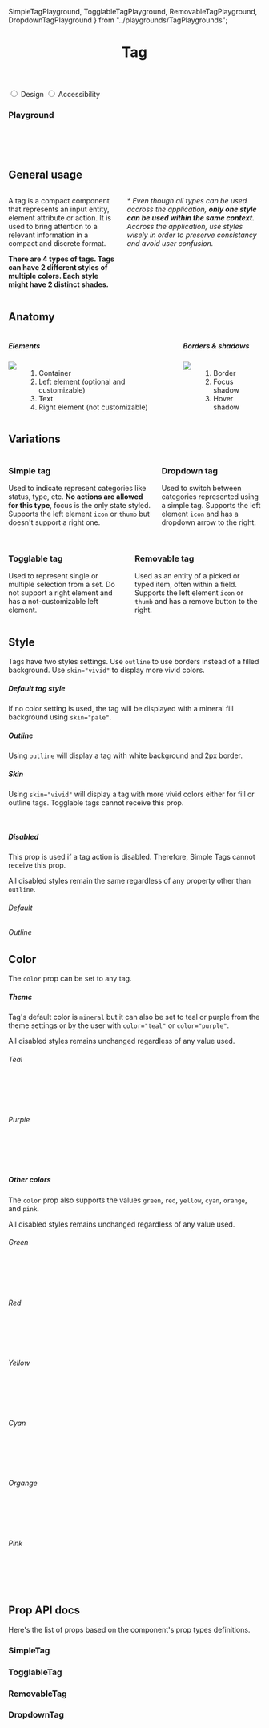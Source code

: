 
  SimpleTagPlayground,
  TogglableTagPlayground,
  RemovableTagPlayground,
  DropdownTagPlayground
} from "../playgrounds/TagPlaygrounds";

<Meta title="Components / Tag" component={SimpleTag} />

<header className="docs-title docs-title--with-tab">
  <div>
    <h1 class="docs-title__text">Tag</h1>
  </div>
</header>

<nav className="docs-content">
  <div class="simple-tab-wrapper"></div>
  <input className="simple-tab" type="radio" name="colors-tab" id="tab1" defaultChecked/>
  <label htmlFor="tab1">Design</label>

  <input className="simple-tab" type="radio" name="colors-tab" id="tab2" />
  <label htmlFor="tab2">Accessibility</label>
</nav>

### Playground
  <Preview>
    <Story name="InteractiveDemo">
      <Fragment>
        <SimpleTagPlayground />
        <br />
        <TogglableTagPlayground />
        <br />
        <RemovableTagPlayground />
        <br />
        <DropdownTagPlayground />
      </Fragment>
    </Story>
  </Preview>

<div class="simple-tab__content content1">
  <h2>General usage</h2>
  <div class="columns">
    <div class="column">
      <p>A tag is a compact component that represents an input entity, element attribute or action. It is used to bring attention to a relevant information in a compact and discrete format.</p> 
      <p><strong>There are 4 types of tags. Tags can have 2 different styles of multiple colors. Each style might have 2 distinct shades.</strong></p>
    </div>
    <div class="column">
      <p><em>* Even though all types can be used accross the application, <strong>only one style can be used within the same context.</strong> Accross the application, use styles wisely in order to preserve consistancy and avoid user confusion.</em></p>
    </div>
  </div>
  <h2>Anatomy</h2>
  <div class="columns">
    <div class="column">
      <h5>Elements</h5>
      <div class="columns">
        <div class="column is-half">
          <img src="docs/tag/anatomy.png"/>
        </div>
        <div class="column is-half">
          <ol>
            <li>Container</li>
            <li>Left element (optional and customizable)</li>
            <li>Text</li>
            <li>Right element (not customizable)</li>
          </ol>
        </div>
      </div>
    </div>
    <div class="column">
      <h5>Borders & shadows</h5>
      <div class="columns">
        <div class="column is-half">
          <img src="docs/tag/borders.png"/>
        </div>
        <div class="column is-half">
          <ol>
            <li>Border</li>
            <li>Focus shadow</li>
            <li>Hover shadow</li>
          </ol>
        </div>
      </div>
    </div>
  </div>
  <h2>Variations</h2>
  <div>
    <div class="columns">
      <div class="column">
        <h3>Simple tag</h3>
        <p>Used to indicate represent categories like status, type, etc. <strong>No actions are allowed for this type</strong>, focus is the only state styled. Supports the left element <code>icon</code> or <code>thumb</code> but doesn't support a right one.</p>
        <SimpleTag text="Simple tag" />
        <SimpleTag text="Simple tag" icon={iconOptions[1]}/>
        <SimpleTag text="Simple tag" thumbSrc={thumbSrcOptions[1]} />
      </div>
      <div class="column">
        <h3>Dropdown tag</h3>
        <p>Used to switch between categories represented using a simple tag. Supports the left element <code>icon</code> and has a dropdown arrow to the right.<br /><br /></p>
        <DropdownTag text="Dropdown" />
        <DropdownTag text="Dropdown" icon={iconOptions[1]}/>
      </div>
    </div>
    <div class="columns">
      <div class="column">
        <h3>Togglable tag</h3>
        <p>Used to represent single or multiple selection from a set. Do not support a right element and has a not-customizable left element.</p>
        <TogglableTag text="Togglable not isOn" />
        <TogglableTag text="Togglable isOn" isOn />
      </div>
      <div class="column">
        <h3>Removable tag</h3>
        <p>Used as an entity of a picked or typed item, often within a field. Supports the left element <code>icon</code> or <code>thumb</code> and has a remove button to the right.</p>
        <RemovableTag text="Removable" />
        <RemovableTag text="Removable" icon={iconOptions[1]} />
        <RemovableTag text="Removable" thumbSrc={thumbSrcOptions[1]} />
      </div>
    </div>
  </div>
</div>

## Style

Tags have two styles settings. Use `outline` to use borders instead of a filled background. Use `skin="vivid"` to display more vivid colors.

##### Default tag style
If no color setting is used, the tag will be displayed with a mineral fill background using `skin="pale"`.

<Preview>
  <Story name="Fill sample">
    <Fragment>
      <SimpleTag text="Simple tag" />
      <SimpleTag text="Simple tag" icon={iconOptions[2]} />
      <SimpleTag text="Simple tag" thumbSrc={thumbSrcOptions[1]} />
      <TogglableTag text="Togglable" />
      <TogglableTag text="Togg. isOn" isOn />
      <DropdownTag text="Dropdown" />
      <RemovableTag text="Removable" />
    </Fragment>
  </Story>
</Preview>

##### Outline
Using `outline` will display a tag with white background and 2px border.

<Preview>
  <Story name="Outline sample">
    <Fragment>
      <SimpleTag outline text="Simple tag" />
      <SimpleTag outline text="Simple tag" icon={iconOptions[2]} />
      <SimpleTag outline text="Simple tag" thumbSrc={thumbSrcOptions[1]} />
      <TogglableTag outline text="Togglable" />
      <TogglableTag outline text="Togg. isOn" isOn />
      <DropdownTag outline text="Dropdown" />
      <RemovableTag outline text="Removable" />
    </Fragment>
  </Story>
</Preview>

##### Skin
Using `skin="vivid"` will display a tag with more vivid colors either for fill or outline tags. Togglable tags cannot receive this prop.

<Preview>
  <Story name="Skin sample">
    <Fragment>
      <SimpleTag skin="vivid" text="Simple tag" />
      <SimpleTag skin="vivid" text="Simple tag" icon={iconOptions[2]} />
      <SimpleTag skin="vivid" text="Simple tag" thumbSrc={thumbSrcOptions[1]} />
      <DropdownTag skin="vivid" text="Dropdown" />
      <RemovableTag skin="vivid" text="Removable" />
      <br />
      <SimpleTag outline skin="vivid" text="Simple tag" />
      <SimpleTag outline skin="vivid" text="Simple tag" icon={iconOptions[2]} />
      <SimpleTag outline skin="vivid" text="Simple tag" thumbSrc={thumbSrcOptions[1]} />
      <DropdownTag outline skin="vivid" text="Dropdown" />
      <RemovableTag outline skin="vivid" text="Removable" />
    </Fragment>
  </Story>
</Preview>

##### Disabled
This prop is used if a tag action is disabled. Therefore, Simple Tags cannot receive this prop.

All disabled styles remain the same regardless of any property other than `outline`.

###### Default

<Preview>
  <Story name="Disabled sample">
    <Fragment>
      <TogglableTag disabled text="Togglable" />
      <TogglableTag disabled text="Togg. isOn" skin="vivid" color="mineral" icon="check" isOn />
      <DropdownTag disabled text="Dropdown" />
      <RemovableTag disabled text="Removable" />
    </Fragment>
  </Story>
</Preview>

###### Outline

<Preview>
  <Story name="Disabled outline sample">
    <Fragment>
      <TogglableTag disabled outline text="Togglable" />
      <TogglableTag disabled outline text="Togg. isOn" skin="vivid" color="mineral" icon="check" isOn />
      <DropdownTag disabled outline text="Dropdown" />
      <RemovableTag disabled outline text="Removable" />
    </Fragment>
  </Story>
</Preview>

## Color
The `color` prop can be set to any tag.

##### Theme
Tag's default color is `mineral` but it can also be set to teal or purple from the theme settings or by the user with `color="teal"` or `color="purple"`.

All disabled styles remains unchanged regardless of any value used.

###### Teal

<Preview>
  <Story name="Teal Theme Sample">
    <Fragment>
      <TogglableTag color="teal" text="Togglable not isOn" />
      <DropdownTag color="teal" text="Dropdown" icon={iconOptions[3]} />
      <RemovableTag color="teal" text="Removable" removable />
      <SimpleTag color="teal" text="Simple tag" />
      <SimpleTag color="teal" text="Simple tag" icon={iconOptions[3]} />
      <SimpleTag color="teal" text="Simple tag" thumbSrc={thumbSrcOptions[1]} />
      <br />
      <TogglableTag color="teal" text="Togglable isOn" isOn/>
      <DropdownTag color="teal" skin="vivid" text="Dropdown" icon={iconOptions[3]} />
      <RemovableTag color="teal" skin="vivid" text="Removable" />
      <SimpleTag color="teal" skin="vivid" text="Simple tag" />
      <SimpleTag color="teal" skin="vivid" text="Simple tag" icon={iconOptions[3]} />
      <SimpleTag color="teal" skin="vivid" text="Simple tag" thumbSrc={thumbSrcOptions[1]} />
      <br />
      <TogglableTag outline color="teal" text="Togglable not isOn" />
      <DropdownTag outline color="teal" text="Dropdown" icon={iconOptions[3]}/>
      <RemovableTag outline color="teal" text="Removable" />
      <SimpleTag outline color="teal" text="Simple tag" />
      <SimpleTag outline color="teal" text="Simple tag" icon={iconOptions[3]} />
      <SimpleTag outline color="teal" text="Simple tag" thumbSrc={thumbSrcOptions[1]} />
      <br /> 
      <TogglableTag outline color="teal" text="Togglable isOn" isOn/>
      <DropdownTag outline color="teal" skin="vivid" text="Dropdown" icon={iconOptions[3]}/>
      <RemovableTag outline color="teal" skin="vivid" text="Removable" />
      <SimpleTag outline color="teal" skin="vivid" text="Simple tag" />
      <SimpleTag outline color="teal" skin="vivid" text="Simple tag" icon={iconOptions[3]} />
      <SimpleTag outline color="teal" skin="vivid" text="Simple tag" thumbSrc={thumbSrcOptions[1]} />
    </Fragment>
  </Story>
</Preview>

###### Purple

<Preview>
  <Story name="Purple Theme Sample">
    <Fragment>
      <TogglableTag color="purple" text="Togglable not isOn" />
      <DropdownTag color="purple" text="Dropdown" icon={iconOptions[4]} />
      <RemovableTag color="purple" text="Removable" />
      <SimpleTag color="purple" text="Simple tag" />
      <SimpleTag color="purple" text="Simple tag" icon={iconOptions[4]} />
      <SimpleTag color="purple" text="Simple tag" thumbSrc={thumbSrcOptions[1]} />
      <br />
      <TogglableTag color="purple" text="Togglable isOn" isOn />
      <DropdownTag color="purple" skin="vivid" text="Dropdown" icon={iconOptions[4]} />
      <RemovableTag color="purple" skin="vivid" text="Removable" />
      <SimpleTag color="purple" skin="vivid" text="Simple tag" />
      <SimpleTag color="purple" skin="vivid" text="Simple tag" icon={iconOptions[4]} />
      <SimpleTag color="purple" skin="vivid" text="Simple tag" thumbSrc={thumbSrcOptions[1]} />
      <br />
      <TogglableTag outline color="purple" text="Togglable not isOn" />
      <DropdownTag outline color="purple" text="Dropdown" icon={iconOptions[4]} />
      <RemovableTag outline color="purple" text="Removable" />
      <SimpleTag outline color="purple" text="Simple tag" />
      <SimpleTag outline color="purple" text="Simple tag" icon={iconOptions[4]} />
      <SimpleTag outline color="purple" text="Simple tag" thumbSrc={thumbSrcOptions[1]} />
      <br /> 
      <TogglableTag outline color="purple" text="Togglable isOn" isOn />
      <DropdownTag outline color="purple" skin="vivid" text="Dropdown" icon={iconOptions[4]} />
      <RemovableTag outline color="purple" skin="vivid" text="Removable" />
      <SimpleTag outline color="purple" skin="vivid" text="Simple tag" />
      <SimpleTag outline color="purple" skin="vivid" text="Simple tag" icon={iconOptions[4]} />
      <SimpleTag outline color="purple" skin="vivid" text="Simple tag" thumbSrc={thumbSrcOptions[1]} />
    </Fragment>
  </Story>
</Preview>

##### Other colors
The `color` prop also supports the values `green`, `red`, `yellow`, `cyan`, `orange`, and `pink`.

All disabled styles remains unchanged regardless of any value used.

###### Green

<Preview>
  <Story name="Green Theme Sample">
    <Fragment>
      <TogglableTag color="green" text="Togglable not isOn" />
      <DropdownTag color="green" text="Dropdown" icon={iconOptions[5]} />
      <RemovableTag color="green" text="Removable" />
      <SimpleTag color="green" text="Simple tag" />
      <SimpleTag color="green" text="Simple tag" icon={iconOptions[5]} />
      <SimpleTag color="green" text="Simple tag" thumbSrc={thumbSrcOptions[1]} />
      <br />
      <TogglableTag color="green" text="Togglable isOn" isOn />
      <DropdownTag color="green" skin="vivid" text="Dropdown" icon={iconOptions[5]} />
      <RemovableTag color="green" skin="vivid" text="Removable" />
      <SimpleTag color="green" skin="vivid" text="Simple tag" />
      <SimpleTag color="green" skin="vivid" text="Simple tag" icon={iconOptions[5]} />
      <SimpleTag color="green" skin="vivid" text="Simple tag" thumbSrc={thumbSrcOptions[1]} />
      <br />
      <TogglableTag outline color="green" text="Togglable not isOn" />
      <DropdownTag outline color="green" text="Dropdown" icon={iconOptions[5]} />
      <RemovableTag outline color="green" text="Removable" />
      <SimpleTag outline color="green" text="Simple tag" />
      <SimpleTag outline color="green" text="Simple tag" icon={iconOptions[5]} />
      <SimpleTag outline color="green" text="Simple tag" thumbSrc={thumbSrcOptions[1]} />
      <br /> 
      <TogglableTag outline color="green" text="Togglable isOn" isOn />
      <DropdownTag outline color="green" skin="vivid" text="Dropdown" icon={iconOptions[5]} />
      <RemovableTag outline color="green" skin="vivid" text="Removable" />
      <SimpleTag outline color="green" skin="vivid" text="Simple tag" />
      <SimpleTag outline color="green" skin="vivid" text="Simple tag" icon={iconOptions[5]} />
      <SimpleTag outline color="green" skin="vivid" text="Simple tag" thumbSrc={thumbSrcOptions[1]} />
    </Fragment>
  </Story>
</Preview>

###### Red

<Preview>
  <Story name="Red Theme Sample">
    <Fragment>
      <TogglableTag color="red" text="Togglable not isOn" />
      <DropdownTag color="red" text="Dropdown" icon={iconOptions[6]} />
      <RemovableTag color="red" text="Removable" />
      <SimpleTag color="red" text="Simple tag" />
      <SimpleTag color="red" text="Simple tag" icon={iconOptions[6]} />
      <SimpleTag color="red" text="Simple tag" thumbSrc={thumbSrcOptions[1]} />
      <br />
      <TogglableTag color="red" text="Togglable isOn" isOn />
      <DropdownTag color="red" skin="vivid" text="Dropdown" icon={iconOptions[6]} />
      <RemovableTag color="red" skin="vivid" text="Removable" />
      <SimpleTag color="red" skin="vivid" text="Simple tag" />
      <SimpleTag color="red" skin="vivid" text="Simple tag" icon={iconOptions[6]} />
      <SimpleTag color="red" skin="vivid" text="Simple tag" thumbSrc={thumbSrcOptions[1]} />
      <br />
      <TogglableTag outline color="red" text="Togglable not isOn" />
      <DropdownTag outline color="red" text="Dropdown" icon={iconOptions[6]} />
      <RemovableTag outline color="red" text="Removable" />
      <SimpleTag outline color="red" text="Simple tag" />
      <SimpleTag outline color="red" text="Simple tag" icon={iconOptions[6]} />
      <SimpleTag outline color="red" text="Simple tag" thumbSrc={thumbSrcOptions[1]} />
      <br /> 
      <TogglableTag outline color="red" text="Togglable isOn" isOn />
      <DropdownTag outline color="red" skin="vivid" text="Dropdown" icon={iconOptions[6]} />
      <RemovableTag outline color="red" skin="vivid" text="Removable" />
      <SimpleTag outline color="red" skin="vivid" text="Simple tag" />
      <SimpleTag outline color="red" skin="vivid" text="Simple tag" icon={iconOptions[6]} />
      <SimpleTag outline color="red" skin="vivid" text="Simple tag" thumbSrc={thumbSrcOptions[1]} />
    </Fragment>
  </Story>
</Preview>

###### Yellow

<Preview>
  <Story name="Yellow Theme Sample">
    <Fragment>
      <TogglableTag color="yellow" text="Togglable not isOn" />
      <DropdownTag color="yellow" text="Dropdown" icon={iconOptions[7]} />
      <RemovableTag color="yellow" text="Removable" />
      <SimpleTag color="yellow" text="Simple tag" />
      <SimpleTag color="yellow" text="Simple tag" icon={iconOptions[7]} />
      <SimpleTag color="yellow" text="Simple tag" thumbSrc={thumbSrcOptions[1]} />
      <br />
      <TogglableTag color="yellow" text="Togglable isOn" isOn />
      <DropdownTag color="yellow" skin="vivid" text="Dropdown" icon={iconOptions[7]} />
      <RemovableTag color="yellow" skin="vivid" text="Removable" />
      <SimpleTag color="yellow" skin="vivid" text="Simple tag" />
      <SimpleTag color="yellow" skin="vivid" text="Simple tag" icon={iconOptions[7]} />
      <SimpleTag color="yellow" skin="vivid" text="Simple tag" thumbSrc={thumbSrcOptions[1]} />
      <br />
      <TogglableTag outline color="yellow" text="Togglable not isOn" />
      <DropdownTag outline color="yellow" text="Dropdown" icon={iconOptions[7]} />
      <RemovableTag outline color="yellow" text="Removable" />
      <SimpleTag outline color="yellow" text="Simple tag" />
      <SimpleTag outline color="yellow" text="Simple tag" icon={iconOptions[7]} />
      <SimpleTag outline color="yellow" text="Simple tag" thumbSrc={thumbSrcOptions[1]} />
      <br /> 
      <TogglableTag outline color="yellow" text="Togglable isOn" isOn />
      <DropdownTag outline color="yellow" skin="vivid" text="Dropdown" icon={iconOptions[7]} />
      <RemovableTag outline color="yellow" skin="vivid" text="Removable" />
      <SimpleTag outline color="yellow" skin="vivid" text="Simple tag" />
      <SimpleTag outline color="yellow" skin="vivid" text="Simple tag" icon={iconOptions[7]} />
      <SimpleTag outline color="yellow" skin="vivid" text="Simple tag" thumbSrc={thumbSrcOptions[1]} />
    </Fragment>
  </Story>
</Preview>

###### Cyan

<Preview>
  <Story name="Cyan Theme Sample">
    <Fragment>
      <TogglableTag color="cyan" text="Togglable not isOn" />
      <DropdownTag color="cyan" text="Dropdown" icon={iconOptions[8]} />
      <RemovableTag color="cyan" text="Removable" />
      <SimpleTag color="cyan" text="Simple tag" />
      <SimpleTag color="cyan" text="Simple tag" icon={iconOptions[8]} />
      <SimpleTag color="cyan" text="Simple tag" thumbSrc={thumbSrcOptions[1]} />
      <br />
      <TogglableTag color="cyan" text="Togglable isOn" isOn />
      <DropdownTag color="cyan" skin="vivid" text="Dropdown" icon={iconOptions[8]} />
      <RemovableTag color="cyan" skin="vivid" text="Removable" />
      <SimpleTag color="cyan" skin="vivid" text="Simple tag" />
      <SimpleTag color="cyan" skin="vivid" text="Simple tag" icon={iconOptions[8]} />
      <SimpleTag color="cyan" skin="vivid" text="Simple tag" thumbSrc={thumbSrcOptions[1]} />
      <br />
      <TogglableTag outline color="cyan" text="Togglable not isOn" />
      <DropdownTag outline color="cyan" text="Dropdown" icon={iconOptions[8]} />
      <RemovableTag outline color="cyan" text="Removable" />
      <SimpleTag outline color="cyan" text="Simple tag" />
      <SimpleTag outline color="cyan" text="Simple tag" icon={iconOptions[8]} />
      <SimpleTag outline color="cyan" text="Simple tag" thumbSrc={thumbSrcOptions[1]} />
      <br /> 
      <TogglableTag outline color="cyan" text="Togglable isOn" isOn />
      <DropdownTag outline color="cyan" skin="vivid" text="Dropdown" icon={iconOptions[8]} />
      <RemovableTag outline color="cyan" skin="vivid" text="Removable" />
      <SimpleTag outline color="cyan" skin="vivid" text="Simple tag" />
      <SimpleTag outline color="cyan" skin="vivid" text="Simple tag" icon={iconOptions[8]} />
      <SimpleTag outline color="cyan" skin="vivid" text="Simple tag" thumbSrc={thumbSrcOptions[1]} />
    </Fragment>
  </Story>
</Preview>

###### Organge

<Preview>
  <Story name="Organge Theme Sample">
    <Fragment>
      <TogglableTag color="orange" text="Togglable not isOn" />
      <DropdownTag color="orange" text="Dropdown" icon={iconOptions[9]} />
      <RemovableTag color="orange" text="Removable" />
      <SimpleTag color="orange" text="Simple tag" />
      <SimpleTag color="orange" text="Simple tag" icon={iconOptions[9]} />
      <SimpleTag color="orange" text="Simple tag" thumbSrc={thumbSrcOptions[1]} />
      <br />
      <TogglableTag color="orange" text="Togglable isOn" isOn />
      <DropdownTag color="orange" skin="vivid" text="Dropdown" icon={iconOptions[9]} />
      <RemovableTag color="orange" skin="vivid" text="Removable" />
      <SimpleTag color="orange" skin="vivid" text="Simple tag" />
      <SimpleTag color="orange" skin="vivid" text="Simple tag" icon={iconOptions[9]} />
      <SimpleTag color="orange" skin="vivid" text="Simple tag" thumbSrc={thumbSrcOptions[1]} />
      <br />
      <TogglableTag outline color="orange" text="Togglable not isOn" />
      <DropdownTag outline color="orange" text="Dropdown" icon={iconOptions[9]} />
      <RemovableTag outline color="orange" text="Removable" />
      <SimpleTag outline color="orange" text="Simple tag" />
      <SimpleTag outline color="orange" text="Simple tag" icon={iconOptions[9]} />
      <SimpleTag outline color="orange" text="Simple tag" thumbSrc={thumbSrcOptions[1]} />
      <br /> 
      <TogglableTag outline color="orange" text="Togglable isOn" isOn />
      <DropdownTag outline color="orange" skin="vivid" text="Dropdown" icon={iconOptions[9]} />
      <RemovableTag outline color="orange" skin="vivid" text="Removable" />
      <SimpleTag outline color="orange" skin="vivid" text="Simple tag" />
      <SimpleTag outline color="orange" skin="vivid" text="Simple tag" icon={iconOptions[9]} />
      <SimpleTag outline color="orange" skin="vivid" text="Simple tag" thumbSrc={thumbSrcOptions[1]} />
    </Fragment>
  </Story>
</Preview>

###### Pink

<Preview>
  <Story name="Pink Theme Sample">
    <Fragment>
      <TogglableTag color="pink" text="Togglable not isOn" />
      <DropdownTag color="pink" text="Dropdown" icon={iconOptions[10]} />
      <RemovableTag color="pink" text="Removable" removable />
      <SimpleTag color="pink" text="Simple tag" />
      <SimpleTag color="pink" text="Simple tag" icon={iconOptions[10]} />
      <SimpleTag color="pink" text="Simple tag" thumbSrc={thumbSrcOptions[1]} />
      <br />
      <TogglableTag color="pink" text="Togglable isOn" isOn />
      <DropdownTag color="pink" skin="vivid" text="Dropdown" icon={iconOptions[10]} />
      <RemovableTag color="pink" skin="vivid" text="Removable" />
      <SimpleTag color="pink" skin="vivid" text="Simple tag" />
      <SimpleTag color="pink" skin="vivid" text="Simple tag" icon={iconOptions[10]} />
      <SimpleTag color="pink" skin="vivid" text="Simple tag" thumbSrc={thumbSrcOptions[1]} />
      <br />
      <TogglableTag outline color="pink" text="Togglable not isOn" />
      <DropdownTag outline color="pink" text="Dropdown" icon={iconOptions[10]} />
      <RemovableTag outline color="pink" text="Removable" />
      <SimpleTag outline color="pink" text="Simple tag" />
      <SimpleTag outline color="pink" text="Simple tag" icon={iconOptions[10]} />
      <SimpleTag outline color="pink" text="Simple tag" thumbSrc={thumbSrcOptions[1]} />
      <br /> 
      <TogglableTag outline color="pink" text="Togglable isOn" isOn />
      <DropdownTag outline color="pink" skin="vivid" text="Dropdown" icon={iconOptions[10]} />
      <RemovableTag outline color="pink" skin="vivid" text="Removable" />
      <SimpleTag outline color="pink" skin="vivid" text="Simple tag" />
      <SimpleTag outline color="pink" skin="vivid" text="Simple tag" icon={iconOptions[10]} />
      <SimpleTag outline color="pink" skin="vivid" text="Simple tag" thumbSrc={thumbSrcOptions[1]} />
    </Fragment>
  </Story>
</Preview>

## Prop API docs

Here's the list of props based on the component's prop types definitions.
### SimpleTag
<Props of={SimpleTag} />

### TogglableTag
<Props of={TogglableTag} />

### RemovableTag
<Props of={RemovableTag} />

### DropdownTag
<Props of={DropdownTag} />
